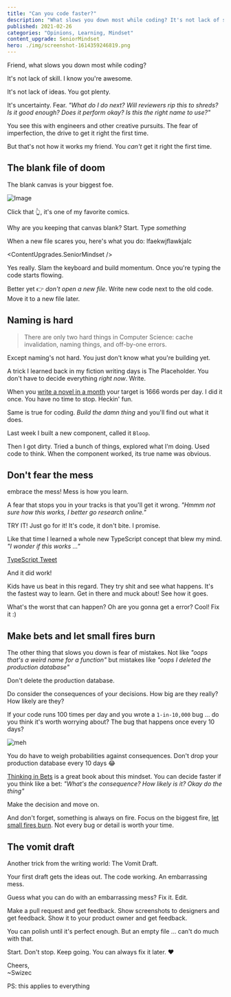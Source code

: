 ```yaml
---
title: "Can you code faster?"
description: "What slows you down most while coding? It's not lack of skill. It's not lack of ideas. It's uncertainty. Fear."
published: 2021-02-26
categories: "Opinions, Learning, Mindset"
content_upgrade: SeniorMindset
hero: ./img/screenshot-1614359246819.png
---
```



Friend, what slows you down most while coding?

It's not lack of skill. I know you're awesome.

It's not lack of ideas. You got plenty.

It's uncertainty. Fear. _"What do I do next? Will reviewers rip this to shreds? Is it good enough? Does it perform okay? Is this the right name to use?"_

You see this with engineers and other creative pursuits. The fear of imperfection, the drive to get it right the first time.

But that's not how it works my friend. You _can't_ get it right the first time.

## The blank file of doom

The blank canvas is your biggest foe.

![Image](./img/faYkJRpng5800dj.jpeg)

Click that 👆, it's one of my favorite comics.

Why are you keeping that canvas blank? Start. Type _something_

When a new file scares you, here's what you do: lfaekwjflawkjalc

<ContentUpgrades.SeniorMindset />

Yes really. Slam the keyboard and build momentum. Once you're typing the code starts flowing.

Better yet 👉 _don't open a new file_. Write new code next to the old code. Move it to a new file later.

## Naming is hard

> There are only two hard things in Computer Science: cache invalidation, naming things, and off-by-one errors.

Except naming's not hard. You just don't know what you're building yet.

A trick I learned back in my fiction writing days is The Placeholder. You don't have to decide everything _right now_. Write.

When you [write a novel in a month](https://nanowrimo.org) your target is 1666 words per day. I did it once. You have no time to stop. Heckin' fun.

Same is true for coding. _Build the damn thing_ and you'll find out what it does.

Last week I built a new component, called it `Bloop`.

Then I got dirty. Tried a bunch of things, explored what I'm doing. Used code to think. When the component worked, its true name was obvious.

## Don't fear the mess

embrace the mess! Mess is how you learn.

A fear that stops you in your tracks is that you'll get it wrong. _"Hmmm not sure how this works, I better go research online."_

TRY IT! Just go for it! It's code, it don't bite. I promise.

Like that time I learned a whole new TypeScript concept that blew my mind. _"I wonder if this works ..."_

[TypeScript Tweet](https://twitter.com/Swizec/status/1362858124978216960)

And it did work!

Kids have us beat in this regard. They try shit and see what happens. It's the fastest way to learn. Get in there and muck about! See how it goes.

What's the worst that can happen? Oh are you gonna get a error? Cool! Fix it :)

## Make bets and let small fires burn

The other thing that slows you down is fear of mistakes. Not like _"oops that's a weird name for a function"_ but mistakes like _"oops I deleted the production database"_

Don't delete the production database.

Do consider the consequences of your decisions. How big are they really? How likely are they?

If your code runs 100 times per day and you wrote a `1-in-10,000` bug ... do you think it's worth worrying about? The bug that happens once every 10 days?

![meh](giphy:)

You do have to weigh probabilities against consequences. Don't drop your production database every 10 days 😂

[Thinking in Bets](https://www.penguinrandomhouse.com/books/552885/thinking-in-bets-by-annie-duke/) is a great book about this mindset. You can decide faster if you think like a bet: _"What's the consequence? How likely is it? Okay do the thing"_

Make the decision and move on.

And don't forget, something is always on fire. Focus on the biggest fire, [let small fires burn](https://mastersofscale.com/selina-tobaccowala-let-fires-burn/). Not every bug or detail is worth your time.

## The vomit draft

Another trick from the writing world: The Vomit Draft.

Your first draft gets the ideas out. The code working. An embarrassing mess.

Guess what you can do with an embarrassing mess? Fix it. Edit.

Make a pull request and get feedback. Show screenshots to designers and get feedback. Show it to your product owner and get feedback.

You can polish until it's perfect enough. But an empty file ... can't do much with that.

Start. Don't stop. Keep going. You can always fix it later. ❤️

Cheers,<br/>
~Swizec

PS: this applies to everything
